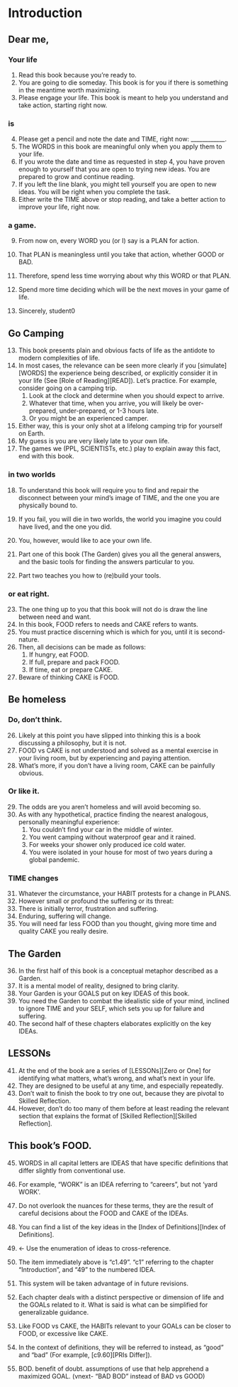 
# Introduction


## Dear me,  

### Your life 
1.	Read this book because you're ready to.
2.	You are going to die someday. This book is for you if there is something in the 
meantime worth maximizing.
3.	Please engage your life. 
This book is meant to help you understand and take action, starting right now.

### is  
4.	Please get a pencil and note the date and TIME, right now: ____________. 
5.	The WORDS in this book are meaningful only when you apply them to your life.
6.	If you wrote the date and time as requested in step 4, you have proven enough to yourself that you are open to trying 
new ideas. You are prepared to grow and continue reading.
7.	If you left the line blank, you might tell yourself you are open to new ideas. You 
will be right when you complete the task. 
8.	Either write the TIME above or stop reading, and take a better action to improve 
your life, right now.

### a game.
9.	From now on, every WORD you (or I) say is a PLAN for action.
10. That PLAN is meaningless until you take that action, whether GOOD or BAD. 
11.	Therefore, spend less time worrying about why this WORD or that PLAN.
12. Spend more time deciding which will be the next moves in your game of life. 

13. Sincerely, student0


## Go Camping  

13.	This book presents plain and obvious facts of life as the antidote to modern complexities of life.
14.	In  most cases, the relevance can be seen more clearly if you [simulate][WORDS] the experience being described, or explicitly consider it in your life (See [Role of Reading][READ]). Let's practice. For example, consider going on a camping trip. 
    1. Look at the clock and determine when you should expect to arrive. 
    2. Whatever that time, when you arrive, you will likely be over- prepared, under-prepared, or 1-3 hours late.
    3. Or you might be an experienced camper.
15. Either way, this is your only shot at a lifelong camping trip for yourself on Earth. 
16. My guess is you are very likely late to your own life. 
17. The games we (PPL, SCIENTISTs, etc.) play to explain away this fact, end with this book.

### in two worlds
18.	To understand this book will require you to find and repair the disconnect between your mind's image of TIME, and the one you are physically bound to. 
19.	If you fail, you will die in two worlds, the world you imagine you could have 
lived, and the one you did. 

20. You, however, would like to ace your own life.
21. Part one of this book (The Garden) gives you all the general answers, and the basic tools for finding the answers particular to you.
22. Part two teaches you how to (re)build your tools.

### or eat right.
23. The one thing up to you that this book will not do is draw the line between need and want.
22.	In this book, FOOD refers to needs and CAKE refers to wants.
23. You must practice discerning which is which for you, until it is second-nature.
24. Then, all decisions can be made as follows: 
    1. If hungry, eat FOOD.
    2. If full, prepare and pack FOOD.
    3. If time, eat or prepare CAKE.
25. Beware of thinking CAKE is FOOD.

## Be homeless  

### Do, don't think. 
26.	Likely at this point you have slipped into thinking this is a book discussing a philosophy, but it is not. 
27. FOOD vs CAKE is not understood and solved as a mental exercise in your living room, but by experiencing and paying attention. 
28. What's more, if you don't have a living room, CAKE can be painfully obvious.

### Or like it.
29.	The odds are you aren't homeless and will avoid becoming so.
30. As with any hypothetical, practice finding the nearest analogous, personally meaningful experience: 
    1. You couldn't find your car in the middle of winter. 
    2. You went camping without waterproof gear and it rained. 
    3. For weeks your shower only produced ice cold water.
    4. You were isolated in your house for most of two years during a global pandemic. 

### TIME changes 
31.	Whatever the circumstance, your HABIT protests for a change in PLANS.
32.	However small or profound the suffering or its threat:
33. There is initially terror, frustration and suffering. 
34. Enduring, suffering will change.
35. You will need far less FOOD than you thought, giving more time and quality CAKE you really desire.


## The Garden
36.	In the first half of this book is a conceptual metaphor described as a Garden. 
37.	It is a mental model of reality, designed to bring clarity. 
38.	Your Garden is your GOALS put on key IDEAS of this book.
39.	You need the Garden to combat the idealistic side of your mind, inclined to ignore TIME and your SELF, which sets you up for failure and suffering.
40.	The second half of these chapters elaborates explicitly on the key IDEAs.

## LESSONs
41. At the end of the book are a series of [LESSONs][Zero or One] for identifying what matters, what's wrong, and what's next in your life.
42. They are designed to be useful at any time, and especially repeatedly.
43. Don't wait to finish the book to try one out, because they are pivotal to Skilled Reflection.
44. However, don't do too many of them before at least reading the relevant section that explains the format of [Skilled Reflection][Skilled Reflection].

## This book's FOOD.  

45.	WORDS in all capital letters are IDEAS that have specific definitions that differ 
slightly from conventional use. 
46.	For example, "WORK" is an IDEA referring to "careers", but not 'yard WORK'. 
47.	Do not overlook the nuances for these terms, they are the result of careful decisions about the FOOD and CAKE of the IDEAs.
48. You can find a list of the key ideas in the [Index of Definitions][Index of Definitions]. 
49.	<- Use the enumeration of ideas to cross-reference.
50. The item immediately above is "c1.49". "c1" referring to the chapter "Introduction", and "49" to the numbered IDEA.
51.	This system will be taken advantage of in future revisions.
52. Each chapter deals with a distinct perspective or dimension of life and the GOALs related to it. What is said is what can be simplified for generalizable guidance. 
53. Like FOOD vs CAKE, the HABITs relevant to your GOALs can be closer to FOOD, or excessive like CAKE.
54. In the context of definitions, they will be referred to instead, as "good" and "bad" (For example, [c9.60][PRIs Differ]).

55. BOD. benefit of doubt. assumptions of use that help apprehend a maximized GOAL.
(vnext- "BAD BOD" instead of BAD vs GOOD)
